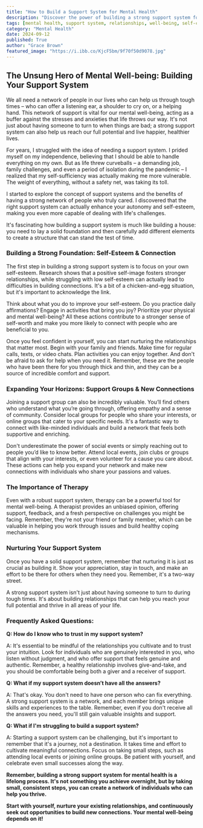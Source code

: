 ```yaml
---
title: "How to Build a Support System for Mental Health"
description: "Discover the power of building a strong support system for your mental well-being. Learn how to cultivate healthy relationships, join support groups, and prioritize self-care to create a network of support that can help you thrive."
tags: [mental health, support system, relationships, well-being, self-care, community, therapy, social connections, emotional support, personal growth]
category: "Mental Health"
date: 2024-09-12
published: True
author: "Grace Brown"
featured_image: "https://i.ibb.co/KjcF5bm/9f70f50d9078.jpg"
---
```


## The Unsung Hero of Mental Well-being: Building Your Support System 

We all need a network of people in our lives who can help us through tough times – who can offer a listening ear, a shoulder to cry on, or a helping hand. This network of support is vital for our mental well-being, acting as a buffer against the stresses and anxieties that life throws our way. It's not just about having someone to turn to when things are bad; a strong support system can also help us reach our full potential and live happier, healthier lives.

For years, I struggled with the idea of needing a support system. I prided myself on my independence, believing that I should be able to handle everything on my own. But as life threw curveballs – a demanding job, family challenges, and even a period of isolation during the pandemic – I realized that my self-sufficiency was actually making me more vulnerable. The weight of everything, without a safety net, was taking its toll.  

I started to explore the concept of support systems and the benefits of having a strong network of people who truly cared. I discovered that the right support system can actually enhance your autonomy and self-esteem, making you even more capable of dealing with life's challenges. 

It's fascinating how building a support system is much like building a house: you need to lay a solid foundation and then carefully add different elements to create a structure that can stand the test of time. 

### Building a Strong Foundation: Self-Esteem & Connection

The first step in building a strong support system is to focus on your own self-esteem.  Research shows that a positive self-image fosters stronger relationships, while struggling with low self-esteem can actually lead to difficulties in building connections. It's a bit of a chicken-and-egg situation, but it's important to acknowledge the link. 

Think about what you do to improve your self-esteem. Do you practice daily affirmations? Engage in activities that bring you joy? Prioritize your physical and mental well-being? All these actions contribute to a stronger sense of self-worth and make you more likely to connect with people who are beneficial to you. 

Once you feel confident in yourself, you can start nurturing the relationships that matter most. Begin with your family and friends. Make time for regular calls, texts, or video chats. Plan activities you can enjoy together. And don't be afraid to ask for help when you need it. Remember, these are the people who have been there for you through thick and thin, and they can be a source of incredible comfort and support.

### Expanding Your Horizons: Support Groups & New Connections

Joining a support group can also be incredibly valuable. You’ll find others who understand what you’re going through, offering empathy and a sense of community.  Consider local groups for people who share your interests, or online groups that cater to your specific needs. It's a fantastic way to connect with like-minded individuals and build a network that feels both supportive and enriching.

Don't underestimate the power of social events or simply reaching out to people you’d like to know better.  Attend local events, join clubs or groups that align with your interests, or even volunteer for a cause you care about.  These actions can help you expand your network and make new connections with individuals who share your passions and values.

### The Importance of Therapy

Even with a robust support system, therapy can be a powerful tool for mental well-being. A therapist provides an unbiased opinion, offering support, feedback, and a fresh perspective on challenges you might be facing.  Remember, they're not your friend or family member, which can be valuable in helping you work through issues and build healthy coping mechanisms.

### Nurturing Your Support System

Once you have a solid support system, remember that nurturing it is just as crucial as building it.  Show your appreciation, stay in touch, and make an effort to be there for others when they need you.  Remember, it's a two-way street.  

A strong support system isn't just about having someone to turn to during tough times.  It's about building relationships that can help you reach your full potential and thrive in all areas of your life.  

###  Frequently Asked Questions:

**Q: How do I know who to trust in my support system?**

A: It's essential to be mindful of the relationships you cultivate and to trust your intuition. Look for individuals who are genuinely interested in you, who listen without judgment, and who offer support that feels genuine and authentic. Remember, a healthy relationship involves give-and-take, and you should be comfortable being both a giver and a receiver of support.

**Q: What if my support system doesn’t have all the answers?**

A: That's okay. You don't need to have one person who can fix everything. A strong support system is a network, and each member brings unique skills and experiences to the table.  Remember, even if you don't receive all the answers you need, you'll still gain valuable insights and support.

**Q: What if I'm struggling to build a support system?**

A:  Starting a support system can be challenging, but it's important to remember that it's a journey, not a destination. It takes time and effort to cultivate meaningful connections.  Focus on taking small steps, such as attending local events or joining online groups. Be patient with yourself, and celebrate even small successes along the way.

**Remember, building a strong support system for mental health is a lifelong process.  It's not something you achieve overnight, but by taking small, consistent steps, you can create a network of individuals who can help you thrive.**

**Start with yourself, nurture your existing relationships, and continuously seek out opportunities to build new connections.  Your mental well-being depends on it!**